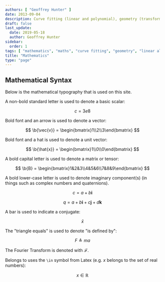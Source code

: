 ```yaml
---
authors: [ "Geoffrey Hunter" ]
date: 2013-09-04
description: Curve fitting (linear and polynomial), geometry (transformations, circles, Euler angles, quaternions, spherical geometry), linear algebra, linear programming, statistics, noise, wiener deconvolution and more.
draft: false
last_update:
  date: 2019-05-18
  author: Geoffrey Hunter
sidebar:
  order: 1
tags: [ "mathematics", "maths", "curve fitting", "geometry", "linear algebra", "linear programming", "perlin noise", "statistics" ]
title: "Mathematics"
type: "page"
---
```



## Mathematical Syntax

<p>Below is the mathematical typography that is used on this site.</p>

<p>A non-bold standard letter is used to denote a basic scalar:</p>

$$ c = 3e8 $$

<p>Bold font and an arrow is used to denote a vector:</p>

$$ \b{\vec{v}} = \begin{bmatrix}1\\2\\3\end{bmatrix} $$

<p>Bold font and a hat is used to denote a unit vector:</p>

$$ \b{\hat{x}} = \begin{bmatrix}1\\0\\0\end{bmatrix} $$

<p>A bold capital letter is used to denote a matrix or tensor:</p>

$$ \b{B} = \begin{bmatrix}1&2&3\\4&5&6\\7&8&9\end{bmatrix} $$

<p>A bold lower-case letter is used to denote imaginary component(s) (in things such as complex numbers and quaternions).</p>

$$ c = a + b\mathbf{i} $$

$$ q = a + b\mathbf{i} + c\mathbf{j} + d\mathbf{k} $$

A bar is used to indicate a conjugate:

$$ \bar{x} $$

The "triangle equals" is used to denote "is defined by":

$$ F \triangleq ma $$

The Fourier Transform is denoted with $\mathcal{F}$.

Belongs to uses the `\in` symbol from Latex (e.g. $x$ belongs to the set of real numbers):

$$ x \in \mathbb{R} $$


